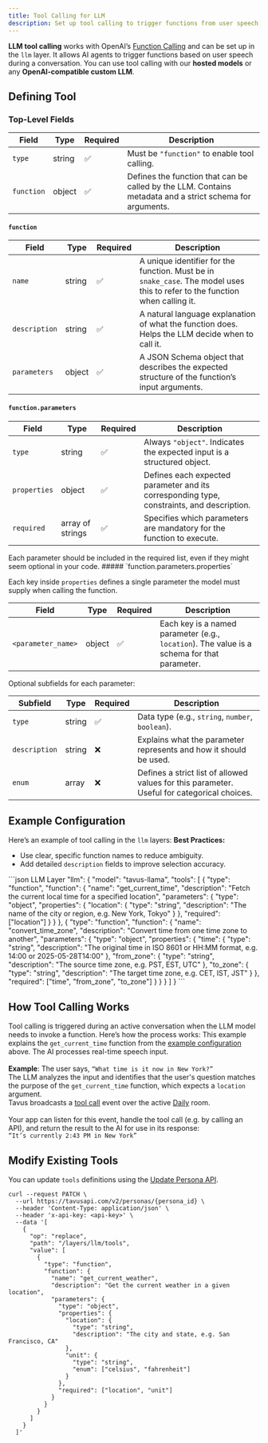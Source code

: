 ```yaml
---
title: Tool Calling for LLM
description: Set up tool calling to trigger functions from user speech using Tavus-hosted or custom LLMs.
---
```



**LLM tool calling** works with OpenAI’s [Function Calling](https://platform.openai.com/docs/guides/function-calling) and can be set up in the `llm` layer. It allows AI agents to trigger functions based on user speech during a conversation.
<Note>
You can use tool calling with our **hosted models** or any **OpenAI-compatible custom LLM**.
</Note>
## Defining Tool

### Top-Level Fields
| Field | Type | Required | Description |
|-------|------|----------|-------------|
| `type` | string | ✅ | Must be `"function"` to enable tool calling. |
| `function` | object | ✅ | Defines the function that can be called by the LLM. Contains metadata and a strict schema for arguments. |

#### `function`

| Field | Type | Required | Description |
|-------|------|----------|-------------|
| `name` | string | ✅ | A unique identifier for the function. Must be in `snake_case`. The model uses this to refer to the function when calling it. |
| `description` | string | ✅ | A natural language explanation of what the function does. Helps the LLM decide when to call it. |
| `parameters` | object | ✅ | A JSON Schema object that describes the expected structure of the function’s input arguments. |

#### `function.parameters`

| Field | Type | Required | Description |
|-------|------|----------|-------------|
| `type` | string | ✅ | Always `"object"`. Indicates the expected input is a structured object. |
| `properties` | object | ✅ | Defines each expected parameter and its corresponding type, constraints, and description. |
| `required` | array of strings | ✅ | Specifies which parameters are mandatory for the function to execute. |
<Note>
Each parameter should be included in the required list, even if they might seem optional in your code.
</Note>
##### `function.parameters.properties`

Each key inside `properties` defines a single parameter the model must supply when calling the function.

| Field | Type | Required | Description |
|-------|------|----------|-------------|
| `<parameter_name>` | object | ✅ | Each key is a named parameter (e.g., `location`). The value is a schema for that parameter. |

Optional subfields for each parameter:

| Subfield | Type | Required | Description |
|----------|------|----------|-------------|
| `type` | string | ✅ | Data type (e.g., `string`, `number`, `boolean`). |
| `description` | string | ❌ | Explains what the parameter represents and how it should be used. |
| `enum` | array | ❌ | Defines a strict list of allowed values for this parameter. Useful for categorical choices. |

## Example Configuration

Here’s an example of tool calling in the `llm` layers:
<Tip>
**Best Practices:**  
- Use clear, specific function names to reduce ambiguity.  
- Add detailed `description` fields to improve selection accuracy.
</Tip>
```json LLM Layer
"llm": {
  "model": "tavus-llama",
  "tools": [
    {
      "type": "function",
      "function": {
        "name": "get_current_time",
        "description": "Fetch the current local time for a specified location",
        "parameters": {
          "type": "object",
          "properties": {
            "location": {
              "type": "string",
              "description": "The name of the city or region, e.g. New York, Tokyo"
            }
          },
          "required": ["location"]
        }
      }
    },
    {
      "type": "function",
      "function": {
        "name": "convert_time_zone",
        "description": "Convert time from one time zone to another",
        "parameters": {
          "type": "object",
          "properties": {
            "time": {
              "type": "string",
              "description": "The original time in ISO 8601 or HH:MM format, e.g. 14:00 or 2025-05-28T14:00"
            },
            "from_zone": {
              "type": "string",
              "description": "The source time zone, e.g. PST, EST, UTC"
            },
            "to_zone": {
              "type": "string",
              "description": "The target time zone, e.g. CET, IST, JST"
            }
          },
          "required": ["time", "from_zone", "to_zone"]
        }
      }
    }
  ]
}
```

## How Tool Calling Works

Tool calling is triggered during an active conversation when the LLM model needs to invoke a function. Here’s how the process works:
<Note>
This example explains the `get_current_time` function from the <a href="#example-configuration" target="_blank" rel="noopener noreferrer">example configuration</a> above.
</Note>
<Steps>
<Step title="Input Detected">
   The AI processes real-time speech input.
   <br/><br/>**Example**: The user says, `“What time is it now in New York?”`
</Step>
<Step title="Tool Matching">  
   The LLM analyzes the input and identifies that the user's question matches the purpose of the `get_current_time` function, which expects a `location` argument.
</Step>
<Step title="Event Broadcast">  
   Tavus broadcasts a [tool call](https://docs.tavus.io/sections/event-schemas/conversation-toolcall) event over the active [Daily](https://docs.daily.co) room.
   <br/><br/>Your app can listen for this event, handle the tool call (e.g. by calling an API), and return the result to the AI for use in its response:
   <br/>`“It’s currently 2:43 PM in New York”`
</Step>
</Steps>
## Modify Existing Tools
You can update `tools` definitions using the [Update Persona API](https://docs.tavus.io/api-reference/personas/patch-persona).
```shell
curl --request PATCH \
  --url https://tavusapi.com/v2/personas/{persona_id} \
  --header 'Content-Type: application/json' \
  --header 'x-api-key: <api-key>' \
  --data '[
    {
      "op": "replace",
      "path": "/layers/llm/tools",
      "value": [
        {
          "type": "function",
          "function": {
            "name": "get_current_weather",
            "description": "Get the current weather in a given location",
            "parameters": {
              "type": "object",
              "properties": {
                "location": {
                  "type": "string",
                  "description": "The city and state, e.g. San Francisco, CA"
                },
                "unit": {
                  "type": "string",
                  "enum": ["celsius", "fahrenheit"]
                }
              },
              "required": ["location", "unit"]
            }
          }
        }
      ]
    }
  ]'
```